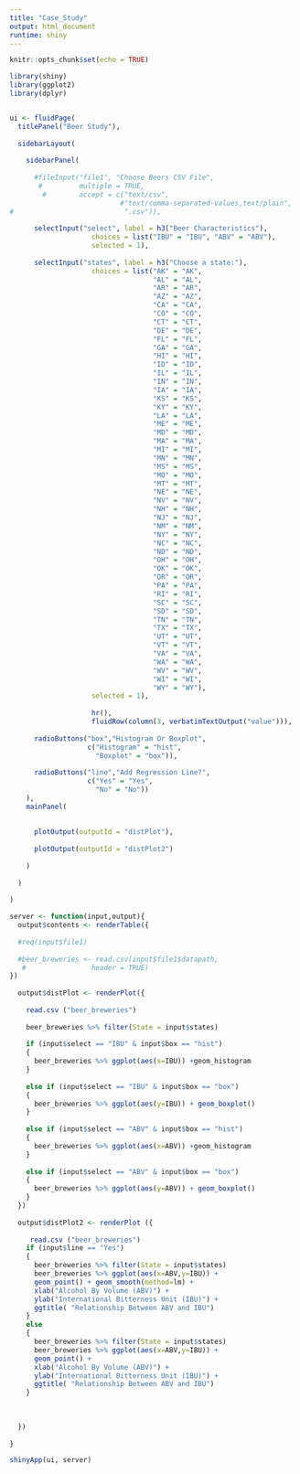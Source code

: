 ```yaml
---
title: "Case_Study"
output: html_document
runtime: shiny
---
```


```r
knitr::opts_chunk$set(echo = TRUE)
```



```r
library(shiny)
library(ggplot2)
library(dplyr)
```

```r

```


```r
ui <- fluidPage(
  titlePanel("Beer Study"),
  
  sidebarLayout(
    
    sidebarPanel(
      
      #fileInput("file1", "Choose Beers CSV File",
       #         multiple = TRUE,
        #        accept = c("text/csv",
                           #"text/comma-separated-values,text/plain",
#                           ".csv")),
      
      selectInput("select", label = h3("Beer Characteristics"), 
                    choices = list("IBU" = "IBU", "ABV" = "ABV"), 
                    selected = 1),
      
      selectInput("states", label = h3("Choose a state:"), 
                    choices = list("AK" = "AK", 
                                   "AL" = "AL",
                                   "AR" = "AR",
                                   "AZ" = "AZ",
                                   "CA" = "CA",
                                   "CO" = "CO",
                                   "CT" = "CT",
                                   "DE" = "DE",
                                   "FL" = "FL",
                                   "GA" = "GA",
                                   "HI" = "HI",
                                   "ID" = "ID",
                                   "IL" = "IL",
                                   "IN" = "IN",
                                   "IA" = "IA",
                                   "KS" = "KS",
                                   "KY" = "KY",
                                   "LA" = "LA",
                                   "ME" = "ME",
                                   "MD" = "MD",
                                   "MA" = "MA",
                                   "MI" = "MI",
                                   "MN" = "MN",
                                   "MS" = "MS",
                                   "MO" = "MO",
                                   "MT" = "MT",
                                   "NE" = "NE",
                                   "NV" = "NV",
                                   "NH" = "NH",
                                   "NJ" = "NJ",
                                   "NM" = "NM",
                                   "NY" = "NY",
                                   "NC" = "NC",
                                   "ND" = "ND",
                                   "OH" = "OH",
                                   "OK" = "OK",
                                   "OR" = "OR",
                                   "PA" = "PA",
                                   "RI" = "RI",
                                   "SC" = "SC",
                                   "SD" = "SD",
                                   "TN" = "TN",
                                   "TX" = "TX",
                                   "UT" = "UT",
                                   "VT" = "VT",
                                   "VA" = "VA",
                                   "WA" = "WA",
                                   "WV" = "WV",
                                   "WI" = "WI",
                                   "WY" = "WY"), 
                    selected = 1),
      
                    hr(),
                    fluidRow(column(3, verbatimTextOutput("value"))),
      
      radioButtons("box","Histogram Or Boxplot",
                   c("Histogram" = "hist",
                     "Boxplot" = "box")),
      
      radioButtons("line","Add Regression Line?",
                   c("Yes" = "Yes",
                     "No" = "No"))
    ),
    mainPanel(
      
      
      plotOutput(outputId = "distPlot"),
      
      plotOutput(outputId = "distPlot2")
      
    )
    
  )
  
)

server <- function(input,output){
  output$contents <- renderTable({
  
  #req(input$file1)
    
  #beer_breweries <- read.csv(input$file1$datapath,
   #                header = TRUE)
})
  
  output$distPlot <- renderPlot({
    
    read.csv ("beer_breweries")
    
    beer_breweries %>% filter(State = input$states)
                              
    if (input$select == "IBU" & input$box == "hist")
    {
      beer_breweries %>% ggplot(aes(x=IBU)) +geom_histogram
    }
    
    else if (input$select == "IBU" & input$box == "box")
    {
      beer_breweries %>% ggplot(aes(y=IBU)) + geom_boxplot()
    }
    
    else if (input$select == "ABV" & input$box == "hist")
    {
      beer_breweries %>% ggplot(aes(x=ABV)) +geom_histogram
    }
    
    else if (input$select == "ABV" & input$box == "box")
    {
      beer_breweries %>% ggplot(aes(y=ABV)) + geom_boxplot()
    }
  })
  
  output$distPlot2 <- renderPlot ({
   
     read.csv ("beer_breweries")
    if (input$line == "Yes") 
    {
      beer_breweries %>% filter(State = input$states)
      beer_breweries %>% ggplot(aes(x=ABV,y=IBU)) +
      geom_point() + geom_smooth(method=lm) +
      xlab("Alcohol By Volume (ABV)") +
      ylab("International Bitterness Unit (IBU)") + 
      ggtitle( "Relationship Between ABV and IBU")
    }
    else
    {
      beer_breweries %>% filter(State = input$states)
      beer_breweries %>% ggplot(aes(x=ABV,y=IBU)) +
      geom_point() +
      xlab("Alcohol By Volume (ABV)") +
      ylab("International Bitterness Unit (IBU)") + 
      ggtitle( "Relationship Between ABV and IBU")
    }
    
    
    
  })
  
}

shinyApp(ui, server)

```


